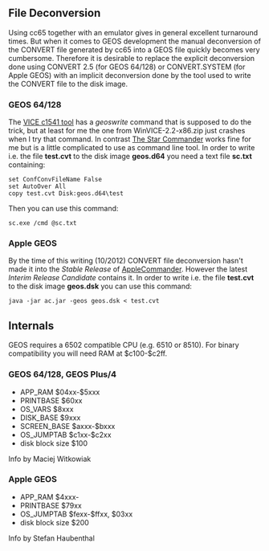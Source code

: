== File Deconversion ==
Using cc65 together with an emulator gives in general excellent turnaround times. But when it comes to GEOS development the manual deconversion of the CONVERT file generated by cc65 into a GEOS file quickly becomes very cumbersome. Therefore it is desirable to replace the explicit deconversion done using CONVERT 2.5 (for GEOS 64/128) or CONVERT.SYSTEM (for Apple GEOS) with an implicit deconversion done by the tool used to write the CONVERT file to the disk image.

=== GEOS 64/128 ===
The [http://www.viceteam.org/vice_10.html VICE c1541 tool] has a ''geoswrite'' command that is supposed to do the trick, but at least for me the one from WinVICE-2.2-x86.zip just crashes when I try that command. In contrast [http://sta.c64.org/sc.html The Star Commander] works fine for me but is a little complicated to use as command line tool. In order to write i.e. the file '''test.cvt''' to the disk image '''geos.d64''' you need a text file '''sc.txt''' containing:
<pre>
set ConfConvFileName False
set AutoOver All
copy test.cvt Disk:geos.d64\test
</pre>
Then you can use this command:
<pre>
sc.exe /cmd @sc.txt
</pre>

=== Apple GEOS ===
By the time of this writing (10/2012) CONVERT file deconversion hasn't made it into the ''Stable Release'' of [http://applecommander.sourceforge.net/ AppleCommander]. However the latest ''Interim Release Candidate'' contains it. In order to write i.e. the file '''test.cvt''' to the disk image '''geos.dsk''' you can use this command:
<pre>
java -jar ac.jar -geos geos.dsk < test.cvt
</pre>

== Internals ==
GEOS requires a 6502 compatible CPU (e.g. 6510 or 8510). For binary compatibility you will need RAM at $c100-$c2ff.

=== GEOS 64/128, GEOS Plus/4 ===
* APP_RAM $04xx-$5xxx
* PRINTBASE $60xx
* OS_VARS $8xxx
* DISK_BASE $9xxx
* SCREEN_BASE $axxx-$bxxx
* OS_JUMPTAB $c1xx-$c2xx
* disk block size $100

Info by Maciej Witkowiak

=== Apple GEOS ===
* APP_RAM $4xxx-
* PRINTBASE $79xx
* OS_JUMPTAB $fexx-$ffxx, $03xx
* disk block size $200

Info by Stefan Haubenthal
